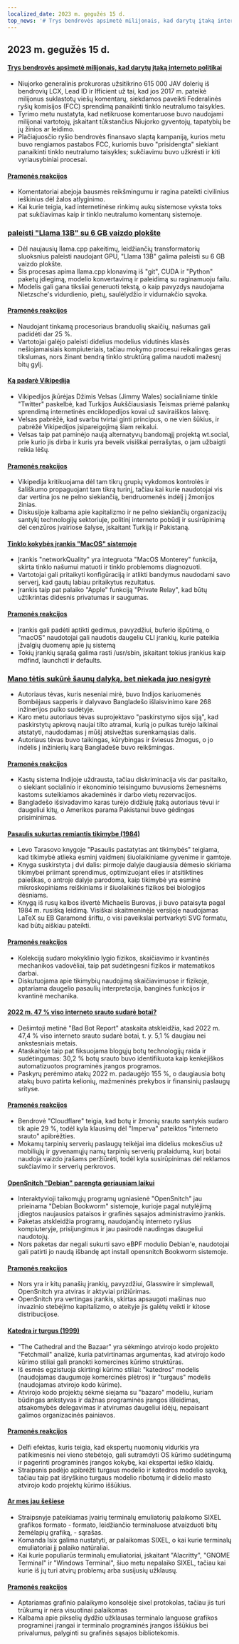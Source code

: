 ```yaml
---
localized_date: 2023 m. gegužės 15 d.
top_news: '# Trys bendrovės apsimetė milijonais, kad darytų įtaką interneto politikai'
---
```




<CallToAction />

<Steps>

## 2023 m. gegužės 15 d.

#### [Trys bendrovės apsimetė milijonais, kad darytų įtaką interneto politikai](https://ag.ny.gov/press-release/2023/attorney-general-james-secures-615000-companies-supplied-fake-comments-influence)

- Niujorko generalinis prokuroras užsitikrino 615 000 JAV dolerių iš bendrovių LCX, Lead ID ir Ifficient už tai, kad jos 2017 m. pateikė milijonus suklastotų viešų komentarų, siekdamos paveikti Federalinės ryšių komisijos (FCC) sprendimą panaikinti tinklo neutralumo taisykles.
- Tyrimo metu nustatyta, kad netikruose komentaruose buvo naudojami milijonai vartotojų, įskaitant tūkstančius Niujorko gyventojų, tapatybių be jų žinios ar leidimo.
- Plačiajuosčio ryšio bendrovės finansavo slaptą kampaniją, kurios metu buvo rengiamos pastabos FCC, kuriomis buvo "prisidengta" siekiant panaikinti tinklo neutralumo taisykles; sukčiavimu buvo užkrėsti ir kiti vyriausybiniai procesai.

#### [Pramonės reakcijos](http://news.ycombinator.com/item?id=35934504)

- Komentatoriai abejoja bausmės reikšmingumu ir ragina pateikti civilinius ieškinius dėl žalos atlyginimo.
- Kai kurie teigia, kad internetinėse rinkimų aukų sistemose vyksta toks pat sukčiavimas kaip ir tinklo neutralumo komentarų sistemoje.

### [paleisti "Llama 13B" su 6 GB vaizdo plokšte](https://gist.github.com/rain-1/8cc12b4b334052a21af8029aa9c4fafc)

- Dėl naujausių llama.cpp pakeitimų, leidžiančių transformatorių sluoksnius paleisti naudojant GPU, "Llama 13B" galima paleisti su 6 GB vaizdo plokšte.
- Šis procesas apima llama.cpp klonavimą iš "git", CUDA ir "Python" paketų įdiegimą, modelio konvertavimą ir paleidimą su raginamuoju failu.
- Modelis gali gana tiksliai generuoti tekstą, o kaip pavyzdys naudojama Nietzsche's vidurdienio, pietų, saulėlydžio ir vidurnakčio sąvoka.

#### [Pramonės reakcijos](http://news.ycombinator.com/item?id=35937505)

- Naudojant tinkamą procesoriaus branduolių skaičių, našumas gali padidėti dar 25 %.
- Vartotojai galėjo paleisti didelius modelius vidutinės klasės nešiojamaisiais kompiuteriais, tačiau mokymo procesui reikalingas geras tikslumas, nors žinant bendrą tinklo struktūrą galima naudoti mažesnį bitų gylį.

#### [Ką padarė Vikipedija](https://twitter.com/jimmy_wales/status/1657494022741426180)

- Vikipedijos įkūrėjas Džimis Velsas (Jimmy Wales) socialiniame tinkle "Twitter" paskelbė, kad Turkijos Aukščiausiasis Teismas priėmė palankų sprendimą internetinės enciklopedijos kovai už saviraiškos laisvę.
- Velsas pabrėžė, kad svarbu tvirtai ginti principus, o ne vien šūkius, ir pabrėžė Vikipedijos įsipareigojimą šiam reikalui.
- Velsas taip pat paminėjo naują alternatyvų bandomąjį projektą wt.social, prie kurio jis dirba ir kuris yra beveik visiškai perrašytas, o jam užbaigti reikia lėšų.

#### [Pramonės reakcijos](http://news.ycombinator.com/item?id=35935714)

- Vikipedija kritikuojama dėl tam tikrų grupių vykdomos kontrolės ir šališkumo propaguojant tam tikrą turinį, tačiau kai kurie naudotojai vis dar vertina jos ne pelno siekiančią, bendruomenės indėlį į žmonijos žinias.
- Diskusijoje kalbama apie kapitalizmo ir ne pelno siekiančių organizacijų santykį technologijų sektoriuje, politinį interneto pobūdį ir susirūpinimą dėl cenzūros įvairiose šalyse, įskaitant Turkiją ir Pakistaną.

#### [Tinklo kokybės įrankis "MacOS" sistemoje](https://cyberhost.uk/the-hidden-macos-speedtest-tool-networkquality/)

- Įrankis "networkQuality" yra integruota "MacOS Monterey" funkcija, skirta tinklo našumui matuoti ir tinklo problemoms diagnozuoti.
- Vartotojai gali pritaikyti konfigūraciją ir atlikti bandymus naudodami savo serverį, kad gautų labiau pritaikytus rezultatus.
- Įrankis taip pat palaiko "Apple" funkciją "Private Relay", kad būtų užtikrintas didesnis privatumas ir saugumas.

#### [Pramonės reakcijos](http://news.ycombinator.com/item?id=35936999)

- Įrankis gali padėti aptikti gedimus, pavyzdžiui, buferio išpūtimą, o "macOS" naudotojai gali naudotis daugeliu CLI įrankių, kurie pateikia įžvalgių duomenų apie jų sistemą
- Tokių įrankių sąrašą galima rasti /usr/sbin, įskaitant tokius įrankius kaip mdfind, launchctl ir defaults.

### [Mano tėtis sukūrė šaunų dalyką, bet niekada juo nesigyrė](https://robotsinplainenglish.com/e/2023-04-23-aaba-obit.html)

- Autoriaus tėvas, kuris neseniai mirė, buvo Indijos kariuomenės Bombėjaus sapperis ir dalyvavo Bangladešo išlaisvinimo kare 268 inžinerijos pulko sudėtyje.
- Karo metu autoriaus tėvas suprojektavo "paskirstymo sijos siją", kad paskirstytų apkrovą naujai tilto atramai, kurią jo pulkas turėjo laikinai atstatyti, naudodamas į mūšį atsivežtas surenkamąsias dalis.
- Autoriaus tėvas buvo taikingas, kūrybingas ir šviesus žmogus, o jo indėlis į inžinierių karą Bangladeše buvo reikšmingas.

#### [Pramonės reakcijos](http://news.ycombinator.com/item?id=35934903)

- Kastų sistema Indijoje uždrausta, tačiau diskriminacija vis dar pasitaiko, o siekiant socialinio ir ekonominio teisingumo buvusioms žemesnėms kastoms suteikiamos akademinės ir darbo vietų rezervacijos.
- Bangladešo išsivadavimo karas turėjo didžiulę įtaką autoriaus tėvui ir daugeliui kitų, o Amerikos parama Pakistanui buvo gėdingas prisiminimas.

#### [Pasaulis sukurtas remiantis tikimybe (1984)](https://archive.org/details/lev-tarasov-the-world-is-built-on-probability-mir-2023)

- Levo Tarasovo knygoje "Pasaulis pastatytas ant tikimybės" teigiama, kad tikimybė atlieka esminį vaidmenį šiuolaikiniame gyvenime ir gamtoje.
- Knyga suskirstyta į dvi dalis: pirmoje dalyje daugiausia dėmesio skiriama tikimybei priimant sprendimus, optimizuojant eiles ir atsitiktines paieškas, o antroje dalyje parodoma, kaip tikimybė yra esminė mikroskopiniams reiškiniams ir šiuolaikinės fizikos bei biologijos dėsniams.
- Knygą iš rusų kalbos išvertė Michaelis Burovas, ji buvo pataisyta pagal 1984 m. rusišką leidimą. Visiškai skaitmeninėje versijoje naudojamas LaTeX su EB Garamond šriftu, o visi paveikslai pertvarkyti SVG formatu, kad būtų aiškiau pateikti.

#### [Pramonės reakcijos](http://news.ycombinator.com/item?id=35937375)

- Kolekciją sudaro mokyklinio lygio fizikos, skaičiavimo ir kvantinės mechanikos vadovėliai, taip pat sudėtingesni fizikos ir matematikos darbai.
- Diskutuojama apie tikimybių naudojimą skaičiavimuose ir fizikoje, aptariama daugelio pasaulių interpretacija, banginės funkcijos ir kvantinė mechanika.

#### [2022 m. 47 % viso interneto srauto sudarė botai?](https://www.securitymagazine.com/articles/99339-47-of-all-internet-traffic-came-from-bots-in-2022)

- Dešimtoji metinė "Bad Bot Report" ataskaita atskleidžia, kad 2022 m. 47,4 % viso interneto srauto sudarė botai, t. y. 5,1 % daugiau nei ankstesniais metais.
- Ataskaitoje taip pat fiksuojama blogųjų botų technologijų raida ir sudėtingumas: 30,2 % botų srauto buvo identifikuota kaip kenkėjiškos automatizuotos programinės įrangos programos.
- Paskyrų perėmimo atakų 2022 m. padaugėjo 155 %, o daugiausia botų atakų buvo patirta kelionių, mažmeninės prekybos ir finansinių paslaugų srityse.

#### [Pramonės reakcijos](http://news.ycombinator.com/item?id=35938433)

- Bendrovė "Cloudflare" teigia, kad botų ir žmonių srauto santykis sudaro tik apie 29 %, todėl kyla klausimų dėl "Imperva" pateiktos "interneto srauto" apibrėžties.
- Mokamų tarpinių serverių paslaugų teikėjai ima didelius mokesčius už mobiliųjų ir gyvenamųjų namų tarpinių serverių pralaidumą, kurį botai naudoja vaizdo įrašams peržiūrėti, todėl kyla susirūpinimas dėl reklamos sukčiavimo ir serverių perkrovos.

#### [OpenSnitch "Debian" parengta geriausiam laikui](https://people.skolelinux.org/pere/blog/OpenSnitch_in_Debian_ready_for_prime_time.html)

- Interaktyvioji taikomųjų programų ugniasienė "OpenSnitch" jau prieinama "Debian Bookworm" sistemoje, kurioje pagal nutylėjimą įdiegtos naujausios pataisos ir grafinės sąsajos administravimo įrankis.
- Paketas atskleidžia programų, naudojančių interneto ryšius kompiuteryje, prisijungimus ir jau pasirodė naudingas daugeliui naudotojų.
- Nors paketas dar negali sukurti savo eBPF modulio Debian'e, naudotojai gali patirti jo naudą išbandę apt install opensnitch Bookworm sistemoje.

#### [Pramonės reakcijos](http://news.ycombinator.com/item?id=35936044)

- Nors yra ir kitų panašių įrankių, pavyzdžiui, Glasswire ir simplewall, OpenSnitch yra atviras ir aktyviai prižiūrimas.
- OpenSnitch yra vertingas įrankis, skirtas apsaugoti mašinas nuo invazinio stebėjimo kapitalizmo, o ateityje jis galėtų veikti ir kitose distribucijose.

#### [Katedra ir turgus (1999)](http://www.catb.org/~esr/writings/cathedral-bazaar/cathedral-bazaar/)

- "The Cathedral and the Bazaar" yra sėkmingo atvirojo kodo projekto "Fetchmail" analizė, kuria patvirtinamas argumentas, kad atvirojo kodo kūrimo stiliai gali pranokti komercines kūrimo struktūras.
- Iš esmės egzistuoja skirtingi kūrimo stiliai: "katedros" modelis (naudojamas daugumoje komercinės plėtros) ir "turgaus" modelis (naudojamas atvirojo kodo kūrime).
- Atvirojo kodo projektų sėkmė siejama su "bazaro" modeliu, kuriam būdingas ankstyvas ir dažnas programinės įrangos išleidimas, atsakomybės delegavimas ir atvirumas daugeliui idėjų, nepaisant galimos organizacinės painiavos.

#### [Pramonės reakcijos](http://news.ycombinator.com/item?id=35939383)

- Delfi efektas, kuris teigia, kad ekspertų nuomonių vidurkis yra patikimesnis nei vieno stebėtojo, gali sutramdyti OS kūrimo sudėtingumą ir pagerinti programinės įrangos kokybę, kai ekspertai ieško klaidų.
- Straipsnis padėjo apibrėžti turgaus modelio ir katedros modelio sąvoką, tačiau taip pat išryškino turgaus modelio ribotumą ir didelio masto atvirojo kodo projektų kūrimo iššūkius.

#### [Ar mes jau šešiese](https://www.arewesixelyet.com/)

- Straipsnyje pateikiamas įvairių terminalų emuliatorių palaikomo SIXEL grafikos formato - formato, leidžiančio terminaluose atvaizduoti bitų žemėlapių grafiką, - sąrašas.
- Komanda lsix galima nustatyti, ar palaikomas SIXEL, o kai kurie terminalų emuliatoriai jį palaiko natūraliai.
- Kai kurie populiarūs terminalų emuliatoriai, įskaitant "Alacritty", "GNOME Terminal" ir "Windows Terminal", šiuo metu nepalaiko SIXEL, tačiau kai kurie iš jų turi atvirų problemų arba susijusių užklausų.

#### [Pramonės reakcijos](http://news.ycombinator.com/item?id=35936331)

- Aptariamas grafinio palaikymo konsolėje sixel protokolas, tačiau jis turi trūkumų ir nėra visuotinai palaikomas
- Kalbama apie pikselių dydžio užklausas terminalo languose grafikos programinei įrangai ir terminalo programinės įrangos iššūkius bei privalumus, palyginti su grafinės sąsajos bibliotekomis.

</Steps>
